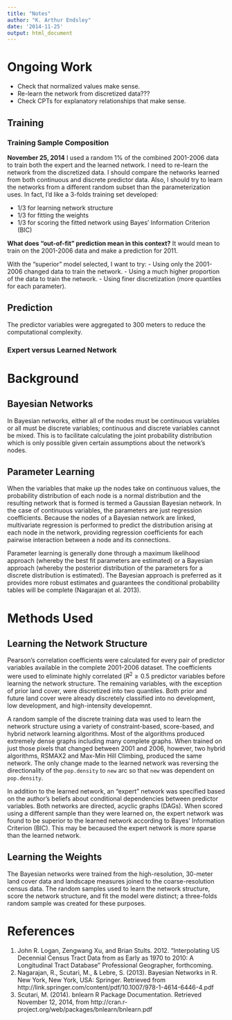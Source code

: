 ```yaml
---
title: "Notes"
author: "K. Arthur Endsley"
date: '2014-11-25'
output: html_document
---
```


# Ongoing Work

- Check that normalized values make sense.
- Re-learn the network from discretized data???
- Check CPTs for explanatory relationships that make sense.

## Training

### Training Sample Composition

**November 25, 2014**
I used a random 1% of the combined 2001-2006 data to train both the expert and the learned network. I need to re-learn the network from the discretized data. I should compare the networks learned from both continuous and discrete predictor data. Also, I should try to learn the networks from a different random subset than the parameterization uses. In fact, I'd like a 3-folds training set developed:

- 1/3 for learning network structure
- 1/3 for fitting the weights
- 1/3 for scoring the fitted network using Bayes' Information Criterion (BIC)

**What does "out-of-fit" prediction mean in this context?** It would mean to train on the 2001-2006 data and make a prediction for 2011.

With the "superior" model selected, I want to try:
- Using only the 2001-2006 changed data to train the network.
- Using a much higher proportion of the data to train the network.
- Using finer discretization (more quantiles for each parameter).

## Prediction

The predictor variables were aggregated to 300 meters to reduce the computational complexity.

### Expert versus Learned Network

# Background

## Bayesian Networks

In Bayesian networks, either all of the nodes must be continuous variables or all must be discrete variables; continuous and discrete variables cannot be mixed. This is to facilitate calculating the joint probability distribution which is only possible given certain assumptions about the network's nodes.

## Parameter Learning

When the variables that make up the nodes take on continuous values, the probability distribution of each node is a normal distribution and the resulting network that is formed is termed a Gaussian Bayesian network. In the case of continuous variables, the parameters are just regression coefficients. Because the nodes of a Bayesian network are linked, multivariate regression is performed to predict the distribution arising at each node in the network, providing regression coefficients for each pairwise interaction between a node and its connections.

Parameter learning is generally done through a maximum likelihood approach (whereby the best fit parameters are estimated) or a Bayesian approach (whereby the posterior distribution of the parameters for a discrete distribution is estimated). The Bayesian approach is preferred as it provides more robust estimates and guarantees the conditional probability tables will be complete (Nagarajan et al. 2013).

# Methods Used

## Learning the Network Structure

Pearson's correlation coefficients were calculated for every pair of predictor variables available in the complete 2001-2006 dataset. The coefficients were used to eliminate highly correlated ($R^2 \geq 0.5$ predictor variables before learning the network structure. The remaining variables, with the exception of prior land cover, were discretized into two quantiles. Both prior and future land cover were already discretely classified into no development, low development, and high-intensity developemnt.

A random sample of the discrete training data was used to learn the network structure using a variety of constraint-based, score-based, and hybrid network learning algorithms. Most of the algorithms produced extremely dense graphs including many complete graphs. When trained on just those pixels that changed between 2001 and 2006, however, two hybrid algorithms, RSMAX2 and Max-Min Hill Climbing, produced the same network. The only change made to the learned network was reversing the directionality of the `pop.density` to `new` arc so that `new` was dependent on `pop.density`.

In addition to the learned network, an "expert" network was specified based on the author's beliefs about conditional dependencies between predictor variables. Both networks are directed, acyclic graphs (DAGs). When scored using a different sample than they were learned on, the expert network was found to be superior to the learned network according to Bayes' Information Criterion (BIC). This may be becaused the expert network is more sparse than the learned network.

## Learning the Weights

The Bayesian networks were trained from the high-resolution, 30-meter land cover data and landscape measures joined to the coarse-resolution census data. The random samples used to learn the network structure, score the network structure, and fit the model were distinct; a three-folds random sample was created for these purposes.

# References

1. John R. Logan, Zengwang Xu, and Brian Stults. 2012. "Interpolating US Decennial Census Tract Data from as Early as 1970 to 2010: A Longitudinal Tract Database" Professional Geographer, forthcoming.
2. Nagarajan, R., Scutari, M., & Lebre, S. (2013). Bayesian Networks in R. New York, New York, USA: Springer. Retrieved from http://link.springer.com/content/pdf/10.1007/978-1-4614-6446-4.pdf
3. Scutari, M. (2014). bnlearn R Package Documentation. Retrieved November 12, 2014, from http://cran.r-project.org/web/packages/bnlearn/bnlearn.pdf
